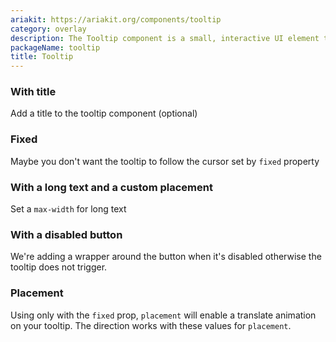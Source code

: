 ```yaml
---
ariakit: https://ariakit.org/components/tooltip
category: overlay
description: The Tooltip component is a small, interactive UI element that provides contextual information or descriptions when users hover over an element or focus on it. It enhances user experience by offering additional guidance or clarifications without cluttering the main interface. Tooltips are commonly used for icons, buttons, links, and other interactive elements to improve accessibility and usability.
packageName: tooltip
title: Tooltip
---
```


### With title

Add a title to the tooltip component (optional)

<div data-playground="title.tsx" data-component="Tooltip"></div>

### Fixed

Maybe you don't want the tooltip to follow the cursor set by `fixed` property

<div data-playground="fixed.tsx" data-component="Tooltip"></div>

### With a long text and a custom placement

Set a `max-width` for long text

<div data-playground="long-text.tsx" data-component="Tooltip"></div>

### With a disabled button

We're adding a wrapper around the button when it's disabled otherwise the tooltip does not trigger.

<div data-playground="disabled.tsx" data-component="Tooltip"></div>

### Placement

Using only with the `fixed` prop, `placement` will enable a translate animation on your tooltip. The direction works with these values for `placement`.

<div data-playground="placement.tsx" data-component="Tooltip"></div>
